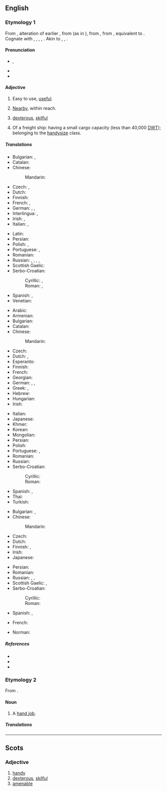 {{also|Handy|händy}}
==English==

===Etymology 1===
From {{etyl|enm|en}}, alteration of earlier {{m|enm|hendi||handy, skillful}}, from {{etyl|ang|en}} {{m|ang|hendiġ||skillful}} (as in {{m|ang|listhendiġ||skilled in art}}), from {{etyl|gem-pro|en}} {{m|gem-pro|*handugaz||handy, skillful, nimble}}, from {{m|gem-pro|*handuz||hand}}, equivalent to {{suffix|hand|y|lang=en|nocat=1}}. Cognate with {{cog|gml|handich||skillful, apt}}, {{cog|gmh|handec}}, {{m|gmh|hendec||manual, hand-held}}, {{cog|non|hǫndugr||efficient}}, {{cog|got|𐌷𐌰𐌽𐌳𐌿𐌲𐍃||wise, clever}}. Akin to {{cog|nl|handig||handy}}, {{cog|no|hendig||handy}}, {{cog|sv|händig||handy}}.

====Pronunciation====
* {{enPR|hăn'di}}, {{IPA|/ˈhæn.di/|lang=en}}
* {{audio|En-us-handy.ogg|Audio (US)|lang=en}}
* {{rhymes|ændi|lang=en}}

====Adjective====
{{en-adj|er}}

# Easy to use, [[useful]].
#: {{ux|en|Some people regard duct tape as a '''handy''' fix-all.}}
# [[nearby|Nearby]], within reach.
#: {{syn|en|at hand}}
#: {{ux|en|You wouldn’t have a screwdriver '''handy''', would you?}}
#: {{ux|en|I keep a first-aid kit '''handy''' in case of emergency.}}
# {{lb|en|dialect}} [[dexterous]], [[skilful]]
#: {{syn|en|crafty}}
#: {{ux|en|She's very '''handy''': she made all her own kitchen cupboards.}}
# Of a freight ship: having a small cargo capacity (less than 40,000 [[DWT]]); belonging to the [[handysize]] class.

=====Translations=====
{{trans-top|easy to use}}
* Bulgarian: {{t+|bg|полезен|m}}, {{t+|bg|удобен}}
* Catalan: {{t+|ca|pràctic}}
* Chinese:
*: Mandarin: {{t-needed|cmn}}
* Czech: {{t+|cs|praktický}}, {{t+|cs|užitečný}}
* Dutch: {{t+|nl|handig}}
* Finnish: {{t+|fi|kätevä}}
* French: {{t+|fr|pratique}}, {{t+|fr|commode}}
* German: {{t+|de|anstellig}}, {{t+|de|handlich}}, {{t+|de|praktisch}}
* Interlingua: {{t|ia|utile}}, {{t|ia|commode}}
* Irish: {{t|ga|sásta}}, {{t|ga|acrach}}
* Italian: {{t+|it|utile}}, {{t+|it|pratico}}
{{trans-mid}}
* Latin: {{t+|la|utilis}}
* Persian: {{t+|fa|سودمند}}
* Polish: {{t+|pl|wygodny|m}}, {{t+|pl|dogodny|m}}
* Portuguese: {{t+|pt|útil}}, {{t+|pt|prático}}
* Romanian: {{t+|ro|îndemânatic}}
* Russian: {{t+|ru|удо́бный}} {{qualifier|convenient, comfortable}}, {{t+|ru|поле́зный}} {{qualifier|useful}}, {{t+|ru|практи́чный}} {{qualifier|practical}}, {{t+|ru|портати́вный}} {{qualifier|portable}}, {{t+|ru|кста́ти}} {{qualifier|adverbial: to the purpose}}
* Scottish Gaelic: {{t|gd|goireasach}}
* Serbo-Croatian:
*: Cyrillic: {{t|sh|надо̀мак}}, {{t|sh|пра̀ктичан}}
*: Roman: {{t+|sh|nadòmak}}, {{t+|sh|pràktičan}}
* Spanish: {{t+|es|práctico}}, {{t+|es|hábil}}
* Venetian: {{t+|vec|còmet}}
{{trans-bottom}}

{{trans-top|within reach}}
* Arabic: {{t-needed|ar}}
* Armenian: {{t-needed|hy}}
* Bulgarian: {{t|bg|под ръка}}
* Catalan: {{t|ca|a mà}}
* Chinese:
*: Mandarin: {{t-needed|cmn}}
* Czech: {{t+|cs|po ruce}}
* Dutch: {{t|nl|binnen handbereik}}, {{t|nl|bij de hand}}
* Esperanto: {{t-needed|eo}}
* Finnish: {{t|fi|[[käsi|käden]] [[ulottuvilla]]}}
* French: {{t+|fr|à portée de main}}
* Georgian: {{t-needed|ka}}
* German: {{t|de|in Reichweite}}, {{t|de|griffbereit}}, {{t|de|zur Hand}}
* Greek: {{t+|el|εύκαιρος}}, {{t+|el|πρόχειρος}}
* Hebrew: {{t-needed|he}}
* Hungarian: {{t|hu|kéznél}}
* Irish: {{t|ga|sásta}}
{{trans-mid}}
* Italian: {{t+|it|comodo}}
* Japanese: {{t-needed|ja}}
* Khmer: {{t-needed|km}}
* Korean: {{t-needed|ko}}
* Mongolian: {{t-needed|mn}}
* Persian: {{t+|fa|در دسترس}}
* Polish: {{t+|pl|podręczny|m}}
* Portuguese: {{t|pt|à mão}}, {{t+|pt|fácil}} {{qualifier|colloquial}}
* Romanian: {{t|ro|la îndemână}}
* Russian: {{t+|ru|рука|alt=под руко́й}} {{qualifier|at hand, lit.: under hand}}
* Serbo-Croatian:
*: Cyrillic: {{t|sh|при́ручан}}
*: Roman: {{t+|sh|príručan}}
* Spanish: {{t+|es|a mano}}, {{t+|es|cerca}}
* Thai: {{t-needed|th}}
* Turkish: {{t-needed|tr}}
{{trans-bottom}}

{{trans-top|dexterous}}
* Bulgarian: {{t+|bg|сръчен}}, {{t+|bg|изкусен}}
* Chinese:
*: Mandarin: {{t-needed|cmn}}
* Czech: {{t+|cs|šikovný}}
* Dutch: {{t+|nl|handig}}
* Finnish: {{t+|fi|kätevä}}, {{t+|fi|taitava}}
* Irish: {{t|ga|sásta}}
* Japanese: {{t-needed|ja}}
{{trans-mid}}
* Persian: {{t+|fa|ماهر}}
* Romanian: {{t+|ro|îndemânatic}}
* Russian: {{t+|ru|ло́вкий}}, {{t+|ru|иску́сный}}, {{t+|ru|уме́лый}} {{qualifier|skilful}}
* Scottish Gaelic: {{t|gd|tapaidh}}, {{t|gd|deas}}
* Serbo-Croatian:
*: Cyrillic: {{t|sh|спре̏тан}}
*: Roman: {{t+|sh|sprȅtan}}
* Spanish: {{t+|es|hábil}}, {{t+|es|diestro}}
{{trans-bottom}}

{{checktrans-top}}
* French: {{t+check|fr|maniable}}
{{trans-mid}}
* Norman: {{t-check|nrf|manniabl'ye|m|f}} {{qualifier|Jersey}}
{{trans-bottom}}

=====References=====
* {{R:Webster 1913}}
* {{R:Century 1911}}
* {{R:OneLook}}

===Etymology 2===
From {{suffix|hand|y|t2=diminutive suffix|lang=en}}.

====Noun====
{{en-noun|handies}}

# {{lb|en|vulgar|slang}} A [[hand job]].

=====Translations=====
{{trans-see|hand job|hand job}}

----

==Scots==

===Adjective===
{{sco-adj|hand|ier|iest}}

# [[handy#English|handy]]
# [[dexterous]], [[skilful]]
# [[amenable]] {{gloss|of an animal}}